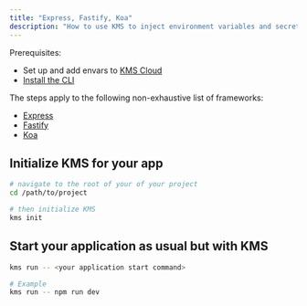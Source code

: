 ```yaml
---
title: "Express, Fastify, Koa"
description: "How to use KMS to inject environment variables and secrets into an Express app."
---
```


Prerequisites:

- Set up and add envars to [KMS Cloud](https://kms.lux.network)
- [Install the CLI](/cli/overview)

The steps apply to the following non-exhaustive list of frameworks:

- [Express](https://expressjs.com)
- [Fastify](https://www.fastify.io)
- [Koa](https://koajs.com)

## Initialize KMS for your app

```bash
# navigate to the root of your of your project 
cd /path/to/project

# then initialize KMS
kms init
```

## Start your application as usual but with KMS

```bash
kms run -- <your application start command>

# Example
kms run -- npm run dev
```
